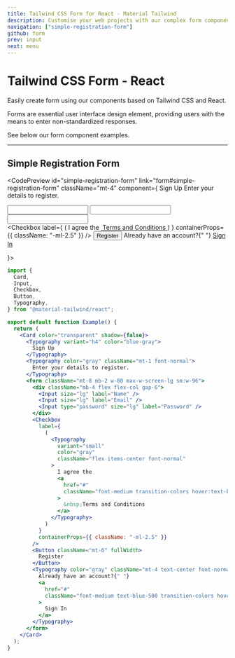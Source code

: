 ```yaml
---
title: Tailwind CSS Form for React - Material Tailwind
description: Customise your web projects with our complex form components for Tailwind CSS and React using Material Design guidelines.
navigation: ["simple-registration-form"]
github: form
prev: input
next: menu
---
```


# Tailwind CSS Form - React

Easily create form using our components based on Tailwind CSS and React.

Forms are essential user interface design element, providing
users with the means to enter non-standardized responses.

See below our form component examples.

---

## Simple Registration Form

<CodePreview id="simple-registration-form" link="form#simple-registration-form" className="mt-4" component={
  <Card color="transparent" shadow={false}>
    <Typography variant="h4" color="blue-gray">
      Sign Up
    </Typography>
    <Typography color="gray" className="mt-1 font-normal">
      Enter your details to register.
    </Typography>
    <form className="mt-8 mb-2 w-80 max-w-screen-lg sm:w-96">
      <div className="mb-4 flex flex-col gap-6">
        <Input size="lg" label="Name" />
        <Input size="lg" label="Email" />
        <Input type="password" size="lg" label="Password" />
      </div>
      <Checkbox
        label={
          (
            <Typography
              variant="small"
              color="gray"
              className="flex items-center font-normal"
            >
              I agree the
              <a
                href="#"
                className="font-medium transition-colors hover:text-blue-500"
              >
                &nbsp;Terms and Conditions
              </a>
            </Typography>
          )
        }
        containerProps={{ className: "-ml-2.5" }}
      />
      <Button className="mt-6" fullWidth>
        Register
      </Button>
      <Typography color="gray" className="mt-4 text-center font-normal">
        Already have an account?{" "}
        <a
          href="#"
          className="font-medium text-blue-500 transition-colors hover:text-blue-700"
        >
          Sign In
        </a>
      </Typography>
    </form>
  </Card>
}>
```jsx
import {
  Card,
  Input,
  Checkbox,
  Button,
  Typography,
} from "@material-tailwind/react";

export default function Example() {
  return (
    <Card color="transparent" shadow={false}>
      <Typography variant="h4" color="blue-gray">
        Sign Up
      </Typography>
      <Typography color="gray" className="mt-1 font-normal">
        Enter your details to register.
      </Typography>
      <form className="mt-8 mb-2 w-80 max-w-screen-lg sm:w-96">
        <div className="mb-4 flex flex-col gap-6">
          <Input size="lg" label="Name" />
          <Input size="lg" label="Email" />
          <Input type="password" size="lg" label="Password" />
        </div>
        <Checkbox
          label={
            (
              <Typography
                variant="small"
                color="gray"
                className="flex items-center font-normal"
              >
                I agree the
                <a
                  href="#"
                  className="font-medium transition-colors hover:text-blue-500"
                >
                  &nbsp;Terms and Conditions
                </a>
              </Typography>
            )
          }
          containerProps={{ className: "-ml-2.5" }}
        />
        <Button className="mt-6" fullWidth>
          Register
        </Button>
        <Typography color="gray" className="mt-4 text-center font-normal">
          Already have an account?{" "}
          <a
            href="#"
            className="font-medium text-blue-500 transition-colors hover:text-blue-700"
          >
            Sign In
          </a>
        </Typography>
      </form>
    </Card>
  );
}
```
</CodePreview>
